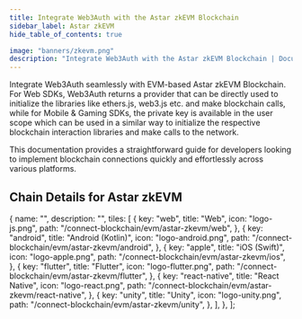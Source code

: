 ```yaml
---
title: Integrate Web3Auth with the Astar zkEVM Blockchain
sidebar_label: Astar zkEVM
hide_table_of_contents: true

image: "banners/zkevm.png"
description: "Integrate Web3Auth with the Astar zkEVM Blockchain | Documentation - Web3Auth"
---
```



<SEO
  title="Integrate Web3Auth with the Astar zkEVM Blockchain"
  description="Integrate Web3Auth with the Astar zkEVM Blockchain | Documentation - Web3Auth"
  image="https://web3auth.io/docs/banners/zkevm.png"
  slug="/connect-blockchain/evm/zkevm"
/>

Integrate Web3Auth seamlessly with EVM-based Astar zkEVM Blockchain. For Web SDKs, Web3Auth returns
a provider that can be directly used to initialize the libraries like ethers.js, web3.js etc. and
make blockchain calls, while for Mobile & Gaming SDKs, the private key is available in the user
scope which can be used in a similar way to initialize the respective blockchain interaction
libraries and make calls to the network.

This documentation provides a straightforward guide for developers looking to implement blockchain
connections quickly and effortlessly across various platforms.

## Chain Details for Astar zkEVM

<ChainDetailsAstarZkevm />

  {
    name: "",
    description: "",
    tiles: [
      {
        key: "web",
        title: "Web",
        icon: "logo-js.png",
        path: "/connect-blockchain/evm/astar-zkevm/web",
      },
      {
        key: "android",
        title: "Android (Kotlin)",
        icon: "logo-android.png",
        path: "/connect-blockchain/evm/astar-zkevm/android",
      },
      {
        key: "apple",
        title: "iOS (Swift)",
        icon: "logo-apple.png",
        path: "/connect-blockchain/evm/astar-zkevm/ios",
      },
      {
        key: "flutter",
        title: "Flutter",
        icon: "logo-flutter.png",
        path: "/connect-blockchain/evm/astar-zkevm/flutter",
      },
      {
        key: "react-native",
        title: "React Native",
        icon: "logo-react.png",
        path: "/connect-blockchain/evm/astar-zkevm/react-native",
      },
      {
        key: "unity",
        title: "Unity",
        icon: "logo-unity.png",
        path: "/connect-blockchain/evm/astar-zkevm/unity",
      },
    ],
  },
];

<Tiles tileGroups={zkEVM} />
